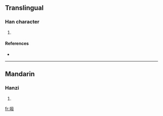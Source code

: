 ==Translingual==

===Han character===
{{Han char|rn=32|rad=土|as=09|sn=12|four=|canj=土竹十水 (GHJE)}}

# {{defn|Han|sort=土09}}

====References====
* {{Han ref|kx=0234.271|hdz=10464.100|uh=5845|ud=22597}}

----

==Mandarin==

===Hanzi===
{{cmn-hanzi|pin=[[duàn]] ([[duan4]])|wg=tuan<sup>4</sup>}}

# {{defn|Mandarin|sort=土09}}

[[fr:塅]]